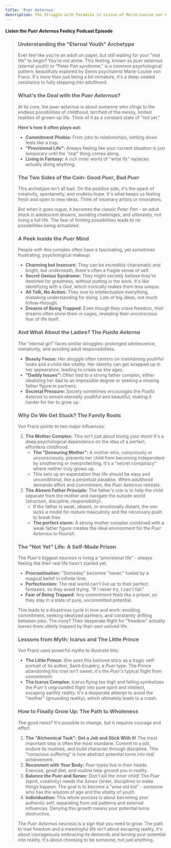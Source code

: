 ```yaml
---
title: 'Puer Aeternus'
description: The Struggle with Paradise in vision of Marie-Louise von Franz's.
---
```



#### Listen the _Puer Aeternus_ <Grad>Feelicy Podcast</Grad> Episode

<MediaPlayer audioSrc="/Podcast1.mp3" />

<BlockQuote text="Are you living a real life, or are you stuck in Neverland?" />

### Understanding the "Eternal Youth" Archetype

Ever feel like you're an adult on paper, but still waiting for your "real life" to begin? You're not alone. This feeling, known as <Grad>_puer aeternus_</Grad> (eternal youth) or "Peter Pan syndrome," is a common psychological pattern, beautifully explored by Swiss psychiatrist Marie-Louise von Franz. It's more than just being a bit immature, it's a deep-seated resistance to fully stepping into adulthood.

### What's the Deal with the _Puer Aeternus_?

At its core, the <Grad>_puer aeternus_</Grad> is about someone who clings to the endless possibilities of childhood, terrified of the messy, limited realities of grown-up life. Think of it as a constant state of "not yet."

**Here's how it often plays out:**

- **Commitment Phobia:** From jobs to relationships, settling down feels like a trap.
- **"Provisional Life":** Always feeling like your current situation is just temporary until the "real" thing comes along.
- **Living in Fantasy:** A rich inner world of "what ifs" replaces actually doing anything.

### The Two Sides of the Coin: Good _Puer_, Bad _Puer_

This archetype isn't all bad. On the positive side, it's the spark of creativity, spontaneity, and endless hope. It's what keeps us feeling fresh and open to new ideas. Think of visionary artists or innovators.

But when it goes rogue, it becomes the classic <Grad>_Peter Pan_</Grad> - an adult stuck in adolescent dreams, avoiding challenges, and ultimately, not living a full life. The fear of limiting possibilities leads to no possibilities being actualized.

### A Peek Inside the _Puer_ Mind

People with this complex often have a fascinating, yet sometimes frustrating, psychological makeup:

- **Charming but Insecure:** They can be incredibly charismatic and bright, but underneath, there's often a fragile sense of self.
- **Secret Genius Syndrome:** They might secretly believe they're destined for greatness, without putting in the work. It's like identifying with a <Grad>_God_</Grad>, which ironically makes them less unique.
- **All Talk, No Action:** They love to intellectualize everything, mistaking understanding for doing. Lots of big ideas, not much follow-through.
- **Dreams of Being Trapped:** Even though they crave freedom, their dreams often show them in cages, revealing their unconscious fear of life itself.

### And What About the Ladies? The _Puella Aeterna_

The "eternal girl" faces similar struggles: prolonged adolescence, immaturity, and avoiding adult responsibilities.

- **Beauty Focus:** Her struggle often centers on maintaining youthful looks and a child-like vitality. Her identity can get wrapped up in her appearance, leading to crises as she ages.
- **"Daddy Issues":** Often tied to a strong father complex, either idealizing her dad to an impossible degree or seeking a missing father figure in partners.
- **Societal Pressure:** Society sometimes encourages the <Grad>_Puella Aeterna_</Grad> to remain eternally youthful and beautiful, making it harder for her to grow up.

### Why Do We Get Stuck? The Family Roots

Von Franz points to two major influences:

1.  **The Mother Complex:** This isn't just about loving your mom! It's a deep psychological dependence on the idea of a perfect, effortless childhood.
    - **The "Devouring Mother":** A mother who, consciously or unconsciously, prevents her child from becoming independent by smothering or overprotecting. It's a "secret conspiracy" where neither truly grows up.
    - This sets up an expectation that life should be easy and unconditional, like a perpetual paradise. When adulthood demands effort and commitment, the <Grad>_Puer Aeternus_</Grad> retreats.
2.  **The Absent Father Principle:** The father's role is to help the child separate from the mother and navigate the outside world (structure, discipline, responsibility).
    - If the father is weak, absent, or emotionally distant, the son lacks a model for mature masculinity and the necessary push to break free.
    - **The perfect storm:** A strong mother complex combined with a weak father figure creates the ideal environment for the <Grad>_Puer Aeternus_</Grad> to flourish.

### The "Not Yet" Life: A Self-Made Prison

The <Grad>_Puer's_</Grad> biggest neurosis is living a "provisional life" - always feeling like their real life hasn't started yet.

- **Procrastination:** "Someday" becomes "never," fueled by a magical belief in infinite time.
- **Perfectionism:** The real world can't live up to their perfect fantasies, so they avoid trying. "If I never try, I can't fail."
- **Fear of Being Trapped:** Any commitment feels like a prison, so they stay in a state of pure, uncommitted potential.

This leads to a disastrous cycle in love and work: avoiding commitment, seeking idealized partners, and constantly drifting between jobs. The irony? Their desperate flight for "freedom" actually leaves them utterly trapped by their own unlived life.

### Lessons from Myth: Icarus and The Little Prince

Von Franz uses powerful myths to illustrate this:

- **The Little Prince:** She sees this beloved story as a tragic self-portrait of its author, Saint-Exupéry, a <Grad>_Puer_</Grad> type. The Prince abandoning his rose isn't sweet, it's the <Grad>_Puer's_</Grad> typical flight from commitment.
- **The Icarus Complex:** Icarus flying too high and falling symbolizes the <Grad>_Puer's_</Grad> ungrounded flight into pure spirit and intellect, escaping earthly reality. It's a desperate attempt to avoid the "mother" (grounding reality), which ultimately leads to a crash.

### How to Finally Grow Up: The Path to Wholeness

The good news? It's possible to change, but it requires courage and effort.

1.  **The "Alchemical Task": Get a Job and Stick With It!** The most important step is often the most mundane. Commit to a job, endure its routines, and build character through discipline. This "conscious suffering" is how abstract potential turns into real achievement.
2.  **Reconnect with Your Body:** <Grad>_Puer_</Grad> types live in their heads. Exercise, good diet, and routine help ground you in reality.
3.  **Balance the Puer and Senex:** Don't kill the inner child! The <Grad>_Puer_</Grad> (spirit, creativity) needs the <Grad>_Senex_</Grad> (order, discipline) to make things happen. The goal is to become a "wise old kid" - someone who has the wisdom of age and the vitality of youth.
4.  **Individuation:** This whole process is about becoming your authentic self, separating from old patterns and external influences. Denying this growth means your potential turns destructive.

The <Grad>_Puer Aeternus_</Grad> neurosis is a sign that you need to grow. The path to true freedom and a meaningful life isn't about escaping reality, it's about courageously embracing its demands and turning your potential into reality. It's about choosing to be someone, not just anything.

<BlockQuote text="Are you ready to trade the fantasy of being anything for the reality of being someone?" />
